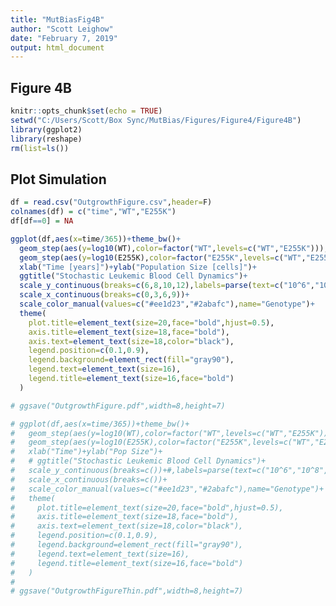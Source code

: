 ---
title: "MutBiasFig4B"
author: "Scott Leighow"
date: "February 7, 2019"
output: html_document
---

## Figure 4B

```{r setup, include=FALSE}
knitr::opts_chunk$set(echo = TRUE)
setwd("C:/Users/Scott/Box Sync/MutBias/Figures/Figure4/Figure4B")
library(ggplot2)
library(reshape)
rm(list=ls())
```

## Plot Simulation

```{r}

df = read.csv("OutgrowthFigure.csv",header=F)
colnames(df) = c("time","WT","E255K")
df[df==0] = NA

ggplot(df,aes(x=time/365))+theme_bw()+
  geom_step(aes(y=log10(WT),color=factor("WT",levels=c("WT","E255K"))),size=1.5)+
  geom_step(aes(y=log10(E255K),color=factor("E255K",levels=c("WT","E255K"))),size=1.5)+
  xlab("Time [years]")+ylab("Population Size [cells]")+
  ggtitle("Stochastic Leukemic Blood Cell Dynamics")+
  scale_y_continuous(breaks=c(6,8,10,12),labels=parse(text=c("10^6","10^8","10^10","10^12")))+
  scale_x_continuous(breaks=c(0,3,6,9))+
  scale_color_manual(values=c("#ee1d23","#2abafc"),name="Genotype")+
  theme(
    plot.title=element_text(size=20,face="bold",hjust=0.5),
    axis.title=element_text(size=18,face="bold"),
    axis.text=element_text(size=18,color="black"),
    legend.position=c(0.1,0.9),
    legend.background=element_rect(fill="gray90"),
    legend.text=element_text(size=16),
    legend.title=element_text(size=16,face="bold")
  )

# ggsave("OutgrowthFigure.pdf",width=8,height=7)

# ggplot(df,aes(x=time/365))+theme_bw()+
#   geom_step(aes(y=log10(WT),color=factor("WT",levels=c("WT","E255K"))),size=1)+
#   geom_step(aes(y=log10(E255K),color=factor("E255K",levels=c("WT","E255K"))),size=1)+
#   xlab("Time")+ylab("Pop Size")+
#   # ggtitle("Stochastic Leukemic Blood Cell Dynamics")+
#   scale_y_continuous(breaks=c())+#,labels=parse(text=c("10^6","10^8","10^10","10^12")))+
#   scale_x_continuous(breaks=c())+
#   scale_color_manual(values=c("#ee1d23","#2abafc"),name="Genotype")+
#   theme(
#     plot.title=element_text(size=20,face="bold",hjust=0.5),
#     axis.title=element_text(size=18,face="bold"),
#     axis.text=element_text(size=18,color="black"),
#     legend.position=c(0.1,0.9),
#     legend.background=element_rect(fill="gray90"),
#     legend.text=element_text(size=16),
#     legend.title=element_text(size=16,face="bold")
#   )
# 
# ggsave("OutgrowthFigureThin.pdf",width=8,height=7)

```


